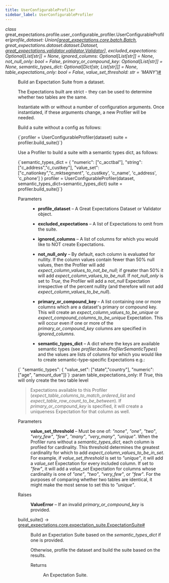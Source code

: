 ```yaml
---
title: UserConfigurableProfiler
sidebar_label: UserConfigurableProfiler
---
```


<section class="sphinx-api-doc" id="userconfigurableprofiler">

<dl class="py class">
<dt class="sig sig-object py" id="great_expectations.profile.user_configurable_profiler.UserConfigurableProfiler">
<em class="property"><span class="pre">class</span><span class="w"> </span></em><span class="sig-prename descclassname"><span class="pre">great_expectations.profile.user_configurable_profiler.</span></span><span class="sig-name descname"><span class="pre">UserConfigurableProfiler</span></span><span class="sig-paren">(</span><em class="sig-param"><span class="n"><span class="pre">profile_dataset</span></span><span class="p"><span class="pre">:</span></span><span class="w"> </span><span class="n"><span class="pre">Union</span><span class="p"><span class="pre">[</span></span><a class="reference internal" href="/docs/0.18/reference/api/core/batch/Batch_class" title="great_expectations.core.batch.Batch"><span class="pre">great_expectations.core.batch.Batch</span></a><span class="p"><span class="pre">,</span></span><span class="w"> </span><span class="pre">great_expectations.dataset.dataset.Dataset</span><span class="p"><span class="pre">,</span></span><span class="w"> </span><a class="reference internal" href="/docs/0.18/reference/api/validator/validator/Validator_class" title="great_expectations.validator.validator.Validator"><span class="pre">great_expectations.validator.validator.Validator</span></a><span class="p"><span class="pre">]</span></span></span></em>, <em class="sig-param"><span class="n"><span class="pre">excluded_expectations</span></span><span class="p"><span class="pre">:</span></span><span class="w"> </span><span class="n"><span class="pre">Optional</span><span class="p"><span class="pre">[</span></span><span class="pre">List</span><span class="p"><span class="pre">[</span></span><span class="pre">str</span><span class="p"><span class="pre">]</span></span><span class="p"><span class="pre">]</span></span></span><span class="w"> </span><span class="o"><span class="pre">=</span></span><span class="w"> </span><span class="default_value"><span class="pre">None</span></span></em>, <em class="sig-param"><span class="n"><span class="pre">ignored_columns</span></span><span class="p"><span class="pre">:</span></span><span class="w"> </span><span class="n"><span class="pre">Optional</span><span class="p"><span class="pre">[</span></span><span class="pre">List</span><span class="p"><span class="pre">[</span></span><span class="pre">str</span><span class="p"><span class="pre">]</span></span><span class="p"><span class="pre">]</span></span></span><span class="w"> </span><span class="o"><span class="pre">=</span></span><span class="w"> </span><span class="default_value"><span class="pre">None</span></span></em>, <em class="sig-param"><span class="n"><span class="pre">not_null_only</span></span><span class="p"><span class="pre">:</span></span><span class="w"> </span><span class="n"><span class="pre">bool</span></span><span class="w"> </span><span class="o"><span class="pre">=</span></span><span class="w"> </span><span class="default_value"><span class="pre">False</span></span></em>, <em class="sig-param"><span class="n"><span class="pre">primary_or_compound_key</span></span><span class="p"><span class="pre">:</span></span><span class="w"> </span><span class="n"><span class="pre">Optional</span><span class="p"><span class="pre">[</span></span><span class="pre">List</span><span class="p"><span class="pre">[</span></span><span class="pre">str</span><span class="p"><span class="pre">]</span></span><span class="p"><span class="pre">]</span></span></span><span class="w"> </span><span class="o"><span class="pre">=</span></span><span class="w"> </span><span class="default_value"><span class="pre">None</span></span></em>, <em class="sig-param"><span class="n"><span class="pre">semantic_types_dict</span></span><span class="p"><span class="pre">:</span></span><span class="w"> </span><span class="n"><span class="pre">Optional</span><span class="p"><span class="pre">[</span></span><span class="pre">Dict</span><span class="p"><span class="pre">[</span></span><span class="pre">str</span><span class="p"><span class="pre">,</span></span><span class="w"> </span><span class="pre">List</span><span class="p"><span class="pre">[</span></span><span class="pre">str</span><span class="p"><span class="pre">]</span></span><span class="p"><span class="pre">]</span></span><span class="p"><span class="pre">]</span></span></span><span class="w"> </span><span class="o"><span class="pre">=</span></span><span class="w"> </span><span class="default_value"><span class="pre">None</span></span></em>, <em class="sig-param"><span class="n"><span class="pre">table_expectations_only</span></span><span class="p"><span class="pre">:</span></span><span class="w"> </span><span class="n"><span class="pre">bool</span></span><span class="w"> </span><span class="o"><span class="pre">=</span></span><span class="w"> </span><span class="default_value"><span class="pre">False</span></span></em>, <em class="sig-param"><span class="n"><span class="pre">value_set_threshold</span></span><span class="p"><span class="pre">:</span></span><span class="w"> </span><span class="n"><span class="pre">str</span></span><span class="w"> </span><span class="o"><span class="pre">=</span></span><span class="w"> </span><span class="default_value"><span class="pre">'MANY'</span></span></em><span class="sig-paren">)</span><a class="headerlink" href="#great_expectations.profile.user_configurable_profiler.UserConfigurableProfiler" title="Permalink to this definition">#</a>
</dt>
<dd>
<p>Build an Expectation Suite from a dataset.</p>
<p>The Expectations built are
strict - they can be used to determine whether two tables are the same.</p>
<p>Instantiate with or without a number of configuration arguments.
Once instantiated, if these arguments change, a new Profiler will be needed.</p>
<p>Build a suite without a config as follows:</p>
<p><CodeBlock language="python">{`profiler = UserConfigurableProfiler(dataset)
suite = profiler.build_suite()`}</CodeBlock></p>
<p>Use a Profiler to build a suite with a semantic types dict, as follows:</p>
<p><CodeBlock language="python">{`semantic_types_dict = {
            "numeric": ["c_acctbal"],
            "string": ["c_address","c_custkey"],
            "value_set": ["c_nationkey","c_mktsegment", 'c_custkey', 'c_name', 'c_address', 'c_phone']
        }
profiler = UserConfigurableProfiler(dataset, semantic_types_dict=semantic_types_dict)
suite = profiler.build_suite()`}</CodeBlock></p>
<dl class="field-list simple">
<dt class="field-odd">Parameters</dt>
<dd class="field-odd"><ul class="simple">
<li><p><strong>profile_dataset</strong> – A Great Expectations Dataset or Validator object.</p></li>
<li><p><strong>excluded_expectations</strong> – A  list of Expectations to omit from the suite.</p></li>
<li><p><strong>ignored_columns</strong> – A list of columns for which you would like to NOT create Expectations.</p></li>
<li><p><strong>not_null_only</strong> – By default, each column is evaluated for nullity. If the
column values contain fewer than 50% null values, then the Profiler will add
<cite>expect_column_values_to_not_be_null</cite>; if greater than 50% it will add
<cite>expect_column_values_to_be_null</cite>. If <cite>not_null_only</cite> is set to <cite>True</cite>, the Profiler will add a
<cite>not_null</cite> Expectation irrespective of the percent nullity (and therefore will not add
<cite>expect_column_values_to_be_null</cite>).</p></li>
<li><p><strong>primary_or_compound_key</strong> – A list containing one or more columns which are a dataset's primary or
compound key. This will create an <cite>expect_column_values_to_be_unique</cite> or
<cite>expect_compound_columns_to_be_unique</cite> Expectation. This will occur even if one or more of the
<cite>primary_or_compound_key</cite> columns are specified in <cite>ignored_columns</cite>.</p></li>
<li><p><strong>semantic_types_dict</strong> – A dict where the keys are available semantic types
(see <cite>profiler.base.ProfilerSemanticTypes</cite>) and the values are lists of columns for which you
would like to create semantic-type-specific Expectations e.g.:</p></li>
</ul>
</dd>
</dl>
<p><CodeBlock language="python">{`                            "semantic_types": { "value_set": ["state","country"], "numeric":["age", "amount_due"]}`}</CodeBlock>
:param table_expectations_only: If <cite>True</cite>, this will only create the two table level
</p>
<blockquote>
<div>
<p>Expectations available to this Profiler (<cite>expect_table_columns_to_match_ordered_list</cite> and
<cite>expect_table_row_count_to_be_between</cite>). If <cite>primary_or_compound_key</cite> is specified, it will
create a uniqueness Expectation for that column as well.</p>
</div></blockquote>
<dl class="field-list simple">
<dt class="field-odd">Parameters</dt>
<dd class="field-odd">
<p><strong>value_set_threshold</strong> – Must be one of: <cite>"none"</cite>, <cite>"one"</cite>, <cite>"two"</cite>, <cite>"very_few"</cite>, <cite>"few"</cite>, <cite>"many"</cite>, <cite>"very_many"</cite>, <cite>"unique"</cite>.
When the Profiler runs without a <cite>semantic_types_dict</cite>, each column is profiled for cardinality. This threshold determines the
greatest cardinality for which to add <cite>expect_column_values_to_be_in_set</cite>. For example, if
<cite>value_set_threshold</cite> is set to <cite>"unique"</cite>, it will add a <cite>value_set</cite> Expectation for every included
column. If set to <cite>"few"</cite>, it will add a <cite>value_set</cite> Expectation for columns whose cardinality is
one of <cite>"one"</cite>, <cite>"two"</cite>, <cite>"very_few"</cite>, or <cite>"few"</cite>. For the purposes of
comparing whether two tables are identical, it might make the most sense to set this to <cite>"unique"</cite>.</p>
</dd>
<dt class="field-even">Raises</dt>
<dd class="field-even">
<p><strong>ValueError</strong> – If an invalid <cite>primary_or_compound_key</cite> is provided.</p>
</dd>
</dl>
<dl class="py method">
<dt class="sig sig-object py" id="great_expectations.profile.user_configurable_profiler.UserConfigurableProfiler.build_suite">
<span class="sig-name descname"><span class="pre">build_suite</span></span><span class="sig-paren">(</span><span class="sig-paren">)</span> <span class="sig-return"><span class="sig-return-icon">→</span> <span class="sig-return-typehint"><a class="reference internal" href="/docs/0.18/reference/api/core/ExpectationSuite_class" title="great_expectations.core.expectation_suite.ExpectationSuite"><span class="pre">great_expectations.core.expectation_suite.ExpectationSuite</span></a></span></span><a class="headerlink" href="#great_expectations.profile.user_configurable_profiler.UserConfigurableProfiler.build_suite" title="Permalink to this definition">#</a>
</dt>
<dd>
<p>Build an Expectation Suite based on the <cite>semantic_types_dict</cite> if one is provided.</p>
<p>Otherwise, profile the dataset and build the suite based on the results.</p>
<dl class="field-list simple">
<dt class="field-odd">Returns</dt>
<dd class="field-odd">
<p>An Expectation Suite.</p>
</dd>
</dl>
</dd></dl>
</dd></dl>
</section>